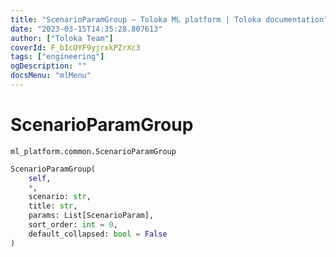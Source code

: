 ```yaml
---
title: "ScenarioParamGroup — Toloka ML platform | Toloka documentation"
date: "2023-03-15T14:35:28.807613"
author: ["Toloka Team"]
coverId: F_bIcOYF9yjrxkPZrXc3
tags: ["engineering"]
ogDescription: ""
docsMenu: "mlMenu"
---
```


# ScenarioParamGroup

`ml_platform.common.ScenarioParamGroup`

```python
ScenarioParamGroup(
    self,
    *,
    scenario: str,
    title: str,
    params: List[ScenarioParam],
    sort_order: int = 0,
    default_collapsed: bool = False
)
```